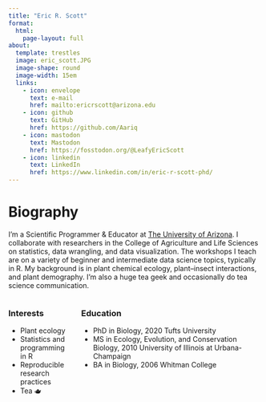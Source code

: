 ```yaml
---
title: "Eric R. Scott"
format:
  html:
    page-layout: full
about: 
  template: trestles
  image: eric_scott.JPG
  image-shape: round
  image-width: 15em
  links:
    - icon: envelope
      text: e-mail
      href: mailto:ericrscott@arizona.edu
    - icon: github
      text: GitHub
      href: https://github.com/Aariq
    - icon: mastodon
      text: Mastodon
      href: https://fosstodon.org/@LeafyEricScott
    - icon: linkedin
      text: LinkedIn
      href: https://www.linkedin.com/in/eric-r-scott-phd/
---
```


# Biography

I'm a Scientific Programmer & Educator at [The University of Arizona](https://datascience.cals.arizona.edu/).
I collaborate with researchers in the College of Agriculture and Life Sciences on statistics, data wrangling, and data visualization.
The workshops I teach are on a variety of beginner and intermediate data science topics, typically in R.
My background is in plant chemical ecology, plant--insect interactions, and plant demography.
I'm also a huge tea geek and occasionally do tea science communication.

::: columns
::: column
### Interests

-   Plant ecology
-   Statistics and programming in R
-   Reproducible research practices
-   Tea 🫖
:::

::: column
### Education

-   PhD in Biology, 2020 Tufts University
-   MS in Ecology, Evolution, and Conservation Biology, 2010 University of Illinois at Urbana-Champaign
-   BA in Biology, 2006 Whitman College
:::
:::
